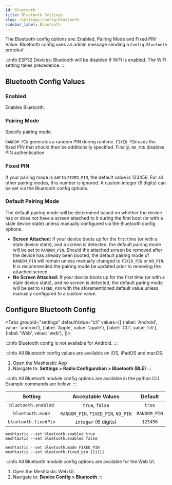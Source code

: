 ```yaml
---
id: bluetooth
title: Bluetooth Settings
slug: /settings/config/bluetooth
sidebar_label: Bluetooth
---
```



The Bluetooth config options are: Enabled, Pairing Mode and Fixed PIN Value.  Bluetooth config uses an admin message sending a `Config.Bluetooth` protobuf.

:::info
ESP32 Devices: Bluetooth will be disabled if WiFi is enabled. The WiFi setting takes precedence.
:::

## Bluetooth Config Values

### Enabled

Enables Bluetooth.

### Pairing Mode

Specify pairing mode.

`RANDOM_PIN` generates a random PIN during runtime.
`FIXED_PIN` uses the fixed PIN that should then be additionally specified.
Finally, `NO_PIN` disables PIN authentication.

### Fixed PIN

If your pairing mode is set to `FIXED_PIN`, the default value is 123456. For all other pairing modes, this number is ignored. A custom integer (6 digits) can be set via the Bluetooth config options.

### Default Pairing Mode

The default pairing mode will be determined based on whether the device has or does not have a screen attached to it during the first boot (or with a stale device state) unless manually configured via the Bluetooth config options. 

- **Screen Attached:** If your device boots up for the first time (or with a stale device state), and a screen is detected, the default pairing mode will be set to `RANDOM_PIN`. Should the attached screen be removed after the device has already been booted, the default pairing mode of `RANDOM_PIN` will remain unless manually changed to `FIXED_PIN` or `NO_PIN`. It is recommended the pairing mode be updated prior to removing the attached screen.
- **No Screen Attached:** If your device boots up for the first time (or with a stale device state), and no screen is detected, the default paring mode will be set to `FIXED_PIN` with the aforementioned default value unless manually configured to a custom value.

## Configure Bluetooth Config

<Tabs
groupId="settings"
defaultValue="cli"
values={[
{label: 'Android', value: 'android'},
{label: 'Apple', value: 'apple'},
{label: 'CLI', value: 'cli'},
{label: 'Web', value: 'web'},
]}>
<TabItem value="android">

:::info
Bluetooth config is not available for Android.
:::

</TabItem>
<TabItem value="apple">

:::info
All Bluetooth config values are available on iOS, iPadOS and macOS.

1. Open the Meshtastic App
2. Navigate to: **Settings > Radio Configuration > Bluetooth (BLE)**
:::

</TabItem>
<TabItem value="cli">

:::info
All Bluetooth module config options are available in the python CLI. Example commands are below:
:::

|          Setting          |  Acceptable Values  | Default |
| :-----------------------: | :-----------------: | :-----: |
| `bluetooth.enabled`       | `true`, `false`     | `true` |
| `bluetooth.mode`          | `RANDOM_PIN`, `FIXED_PIN`, `NO_PIN` | `RANDOM_PIN` |
| `bluetooth.fixedPin`      | `integer` (6 digits) | `123456` |

```shell title="Enable/Disable Bluetooth Module"
meshtastic --set bluetooth.enabled true
meshtastic --set bluetooth.enabled false
```

```shell title="Set a fixed pin"
meshtastic --set bluetooth.mode FIXED_PIN
meshtastic --set bluetooth.fixed_pin 111111
```
  </TabItem>
  <TabItem value="web">

:::info
All Bluetooth module config options are available for the Web UI.

1. Open the Meshtastic Web UI.
2. Navigate to: **Device Config > Bluetooth**
:::

  </TabItem>
</Tabs>